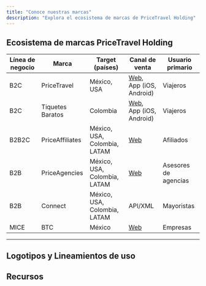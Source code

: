 ```yaml
---
title: "Conoce nuestras marcas"
description: "Explora el ecosistema de marcas de PriceTravel Holding"
---
```



## Ecosistema de marcas PriceTravel Holding

| Línea de negocio | Marca           | Target (países)         | Canal de venta              | Usuario primario            |
| ---------------- | --------------- | ----------------------- | ---------------------------- | ---------------------------- |
| B2C              | PriceTravel     | México, USA              | [Web](https://pricetravel.com), App (iOS, Android) | Viajeros                     |
| B2C              | Tiquetes Baratos| Colombia                 | [Web](https://tiquetesbaratos.com), App (iOS, Android) | Viajeros                     |
| B2B2C            | PriceAffiliates | México, USA, Colombia, LATAM | [Web](https://priceaffiliates.com) | Afiliados                     |
| B2B              | PriceAgencies   | México, USA, Colombia, LATAM | [Web](https://res.priceagencies.com) | Asesores de agencias           |
| B2B              | Connect         | México, USA, Colombia, LATAM | API/XML                      | Mayoristas                    |
| MICE             | BTC             | México                   | [Web](https://btcamercias.com) | Empresas                      |

---

## Logotipos y Lineamientos de uso
<LinkCard
  title="Logotipos y Lineamientos"
  href="/logotipos/pricetravel"
  description="Conoce las guías de uso de logotipos y la identidad visual de nuestras marcas para garantizar una representación coherente."
/>


## Recursos

<LinkCard
  title="Librería en Figma"
  href="https://www.figma.com/design/Tp05YmpCx4biRW4CTiNEEC/DS-Brand-Logos?node-id=116-18&t=ibCeNVA1DpsCNRhV-1"
  description="Accede a la librería en Figma con todos los logotipos de nuestras marcas."
/>

<LinkCard
  title="Formatos SVG, PDF y PNG"
  href="https://www.dropbox.com/scl/fo/qi1bito5x9yj8dcr4xzld/h?rlkey=a003tbxtn5c9qwioy5c1zpg10&dl=0"
  description="Descarga los logotipos en formatos SVG, PDF y PNG para todas las marcas."
/>